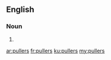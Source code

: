 ==English==

===Noun===
{{head|en}}

# {{plural of|puller}}

[[ar:pullers]]
[[fr:pullers]]
[[ku:pullers]]
[[my:pullers]]